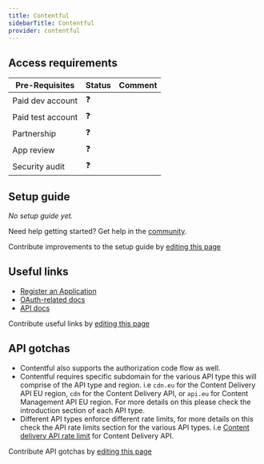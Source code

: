 ```yaml
---
title: Contentful
sidebarTitle: Contentful
provider: contentful
---
```



<Overview />
<PreBuiltTooling provider={providers[pageMetadata.provider]} />
<PreBuiltUseCases />

## Access requirements
| Pre-Requisites | Status | Comment|
| - | - | - |
| Paid dev account | ❓ |  |
| Paid test account | ❓ |  |
| Partnership | ❓ | |
| App review | ❓ |  |
| Security audit | ❓ | |


## Setup guide

_No setup guide yet._

<Tip>Need help getting started? Get help in the [community](https://nango.dev/slack).</Tip>

<Note>Contribute improvements to the setup guide by [editing this page](https://github.com/nangohq/nango/tree/master/docs-v2/integrations/all/contentful.mdx)</Note>


## Useful links

-   [Register an Application](https://app.contentful.com/account/profile/developers/applications)
-   [OAuth-related docs](https://www.contentful.com/developers/docs/extensibility/oauth/)
-   [API docs](https://www.contentful.com/developers/docs/references/)

<Note>Contribute useful links by [editing this page](https://github.com/nangohq/nango/tree/master/docs-v2/integrations/all/contentful.mdx)</Note>

## API gotchas
-   Contentful also supports the authorization code flow as well.
-   Contentful requires specific subdomain for the various API type this will comprise of the API type and region. i.e `cdn.eu` for the Content Delivery API EU region, `cdn` for the Content Delivery API, or `api.eu` for Content Management API EU region. For more details on this please check the introduction section of each API type.
-   Different API types enforce different rate limits, for more details on this check the API rate limits section for the various API types. i.e [Content delivery API rate limit](https://www.contentful.com/developers/docs/references/content-delivery-api/#/introduction/api-rate-limits) for Content Delivery API.

<Note>Contribute API gotchas by [editing this page](https://github.com/nangohq/nango/tree/master/docs-v2/integrations/all/contentful.mdx)</Note>
